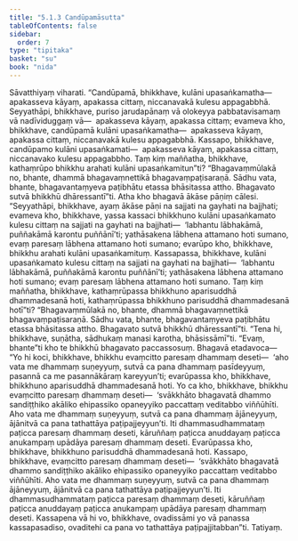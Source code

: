 ```yaml
---
title: "5.1.3 Candūpamāsutta"
tableOfContents: false
sidebar:
  order: 7
type: "tipitaka"
basket: "su"
book: "nida"
---
```



<DynamicBreadcrumb />

<Division number="146" book="nida">

<Paragraph number="911" book="nida">
Sāvatthiyaṃ viharati. “Candūpamā, bhikkhave, kulāni upasaṅkamatha—  apakasseva kāyaṃ, apakassa cittaṃ, niccanavakā kulesu appagabbhā. Seyyathāpi, bhikkhave, puriso jarudapānaṃ vā olokeyya pabbatavisamaṃ vā nadīviduggaṃ vā—  apakasseva kāyaṃ, apakassa cittaṃ; evameva kho, bhikkhave, candūpamā kulāni upasaṅkamatha—  apakasseva kāyaṃ, apakassa cittaṃ, niccanavakā kulesu appagabbhā.
</Paragraph>

<Paragraph number="912" book="nida">
Kassapo, bhikkhave, candūpamo kulāni upasaṅkamati—  apakasseva kāyaṃ, apakassa cittaṃ, niccanavako kulesu appagabbho. Taṃ kiṃ maññatha, bhikkhave, kathaṃrūpo bhikkhu arahati kulāni upasaṅkamitun”ti? “Bhagavaṃmūlakā no, bhante, dhammā bhagavaṃnettikā bhagavaṃpaṭisaraṇā. Sādhu vata, bhante, bhagavantaṃyeva paṭibhātu etassa bhāsitassa attho. Bhagavato sutvā bhikkhū dhāressantī”ti.
</Paragraph>

<Paragraph number="913" book="nida">
Atha kho bhagavā ākāse pāṇiṃ cālesi. “Seyyathāpi, bhikkhave, ayaṃ ākāse pāṇi na sajjati na gayhati na bajjhati; evameva kho, bhikkhave, yassa kassaci bhikkhuno kulāni upasaṅkamato kulesu cittaṃ na sajjati na gayhati na bajjhati—  ‘labhantu lābhakāmā, puññakāmā karontu puññānī’ti; yathāsakena lābhena attamano hoti sumano, evaṃ paresaṃ lābhena attamano hoti sumano; evarūpo kho, bhikkhave, bhikkhu arahati kulāni upasaṅkamituṃ.
</Paragraph>

<Paragraph number="914" book="nida">
Kassapassa, bhikkhave, kulāni upasaṅkamato kulesu cittaṃ na sajjati na gayhati na bajjhati—  ‘labhantu lābhakāmā, puññakāmā karontu puññānī’ti; yathāsakena lābhena attamano hoti sumano; evaṃ paresaṃ lābhena attamano hoti sumano.
</Paragraph>

<Paragraph number="915" book="nida">
Taṃ kiṃ maññatha, bhikkhave, kathaṃrūpassa bhikkhuno aparisuddhā dhammadesanā hoti, kathaṃrūpassa bhikkhuno parisuddhā dhammadesanā hotī”ti? “Bhagavaṃmūlakā no, bhante, dhammā bhagavaṃnettikā bhagavaṃpaṭisaraṇā. Sādhu vata, bhante, bhagavantaṃyeva paṭibhātu etassa bhāsitassa attho. Bhagavato sutvā bhikkhū dhāressantī”ti. “Tena hi, bhikkhave, suṇātha, sādhukaṃ manasi karotha, bhāsissāmī”ti. “Evaṃ, bhante”ti kho te bhikkhū bhagavato paccassosuṃ. Bhagavā etadavoca—
</Paragraph>

<Paragraph number="916" book="nida">
“Yo hi koci, bhikkhave, bhikkhu evaṃcitto paresaṃ dhammaṃ deseti—  ‘aho vata me dhammaṃ suṇeyyuṃ, sutvā ca pana dhammaṃ pasīdeyyuṃ, pasannā ca me pasannākāraṃ kareyyun’ti; evarūpassa kho, bhikkhave, bhikkhuno aparisuddhā dhammadesanā hoti.
</Paragraph>

<Paragraph number="917" book="nida">
Yo ca kho, bhikkhave, bhikkhu evaṃcitto paresaṃ dhammaṃ deseti—  ‘svākkhāto bhagavatā dhammo sandiṭṭhiko akāliko ehipassiko opaneyyiko paccattaṃ veditabbo viññūhīti. Aho vata me dhammaṃ suṇeyyuṃ, sutvā ca pana dhammaṃ ājāneyyuṃ, ājānitvā ca pana tathattāya paṭipajjeyyun’ti. Iti dhammasudhammataṃ paṭicca paresaṃ dhammaṃ deseti, kāruññaṃ paṭicca anuddayaṃ paṭicca anukampaṃ upādāya paresaṃ dhammaṃ deseti. Evarūpassa kho, bhikkhave, bhikkhuno parisuddhā dhammadesanā hoti.
</Paragraph>

<Paragraph number="918" book="nida">
Kassapo, bhikkhave, evaṃcitto paresaṃ dhammaṃ deseti—  ‘svākkhāto bhagavatā dhammo sandiṭṭhiko akāliko ehipassiko opaneyyiko paccattaṃ veditabbo viññūhīti. Aho vata me dhammaṃ suṇeyyuṃ, sutvā ca pana dhammaṃ ājāneyyuṃ, ājānitvā ca pana tathattāya paṭipajjeyyun’ti. Iti dhammasudhammataṃ paṭicca paresaṃ dhammaṃ deseti, kāruññaṃ paṭicca anuddayaṃ paṭicca anukampaṃ upādāya paresaṃ dhammaṃ deseti. Kassapena vā hi vo, bhikkhave, ovadissāmi yo vā panassa kassapasadiso, ovaditehi ca pana vo tathattāya paṭipajjitabban”ti.

</Paragraph>
</Division>

<Paragraph number="919" type="center" book="nida">
Tatiyaṃ.
</Paragraph>